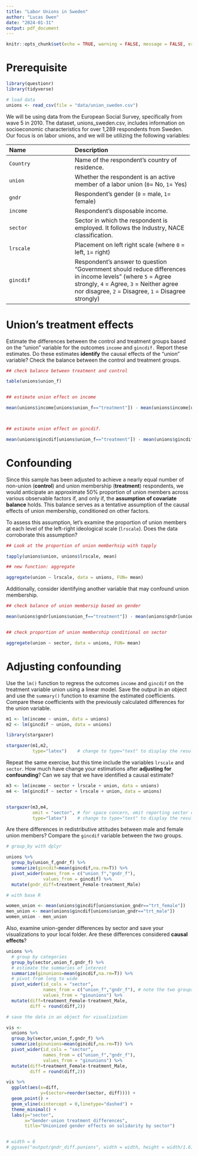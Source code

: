 ```yaml
---
title: "Labor Unions in Sweden"
author: "Lucas Owen"
date: "2024-01-31"
output: pdf_document
---
```


```r
knitr::opts_chunk$set(echo = TRUE, warning = FALSE, message = FALSE, error = FALSE)
```

# Prerequisite
```r
library(questionr)
library(tidyverse)

# load data
unions <- read_csv(file = "data/union_sweden.csv")
```


We will be using data from the European Social Survey, specifically from wave 5 in 2010. The dataset, unions_sweden.csv, includes information on socioeconomic characteristics for over 1,289 respondents from Sweden. Our focus is on labor unions, and we will be utilizing the following variables:

 -------------------------------- ----------------------------------------------------------
 Name                             Description
 -------------------------------- ----------------------------------------------------------
 `Country`                         Name of the respondent's country of residence.
 
 `union`                           Whether the respondent is an active member of a labor union (`0`= No, `1`= Yes)
 
 `gndr`                           Respondent's gender (`0` = male, `1`= female)
 
 `income`                         Respondent's disposable income.
 
 `sector`                         Sector in which the respondent is employed. It follows the Industry, NACE classification.
 
 `lrscale`                        Placement on left right scale (where `0` = left, `1`= right)
 
 `gincdif`                        Respondent's answer to question "Government should reduce differences in income levels" (where `5` = Agree strongly, `4` = Agree, `3` = Neither agree nor disagree, `2` = Disagree, `1` = Disagree strongly)
 
 -------------------------------------------------------------------------------------------
 

# Union's treatment effects

Estimate the differences between the control and treatment groups based on the "union" variable for the outcomes `income` and `gincdif.` Report these estimates. Do these estimates **identify** the causal effects of the "union" variable? Check the balance between the control and treatment groups.


```r

## check balance between treatment and control

table(unions$union_f)


## estimate union effect on income

mean(unions$income[unions$union_f=="treatment"]) - mean(unions$income[unions$union_f=="control"])



## estimate union effect on gincdif.

mean(unions$gincdif[unions$union_f=="treatment"]) - mean(unions$gincdif[unions$union_f=="control"])

```


# Confounding

Since this sample has been adjusted to achieve a nearly equal number of non-union (**control**) and union membership (**treatment**) respondents, we would anticipate an approximate 50% proportion of union members across various observable factors if, and only if, the **assumption of covariate balance** holds. This balance serves as a tentative assumption of the causal effects of union membership, conditioned on other factors. 

To assess this assumption, let's examine the proportion of union members at each level of the left-right ideological scale (`lrscale`). Does the data corroborate this assumption?

```r

## Look at the proportion of union memberhsip with tapply

tapply(unions$union, unions$lrscale, mean)

## new function: aggregate

aggregate(union ~ lrscale, data = unions, FUN= mean)

```

Additionally, consider identifying another variable that may confound union membership.

```r

## check balance of union membersip based on gender

mean(unions$gndr[unions$union_f=="treatment"]) - mean(unions$gndr[unions$union_f=="control"])


## check proportion of union membership conditional on sector

aggregate(union ~ sector, data = unions, FUN= mean)

```


# Adjusting confounding

Use the `lm()` function to regress the outcomes `income` and `gincdif` on the treatment variable union using a linear model. Save the output in an object and use the `summary()` function to examine the estimated coefficients. Compare these coefficients with the previously calculated differences for the union variable.

```r

m1 <- lm(income ~ union, data = unions)
m2 <- lm(gincdif ~ union, data = unions)

library(stargazer)

stargazer(m1,m2,
          type="latex")    # change to type="text" to display the results in the console


```

Repeat the same exercise, but this time include the variables `lrscale` and `sector`. How much have change your estimations after **adjusting for confounding**? Can we say that we have identified a causal estimate?


```r

m3 <- lm(income ~ sector + lrscale + union, data = unions)
m4 <- lm(gincdif ~ sector + lrscale + union, data = unions)


stargazer(m3,m4,
          omit = "sector", # for space concern, omit reporting sector coefficients.
          type="latex")    # change to type="text" to display the results in the console


```


Are there differences in redistributive attitudes between male and female union members? Compare the `gincdif` variable between the two groups.

```r

# group_by with dplyr

unions %>% 
  group_by(union_f,gndr_f) %>% 
  summarize(gincdif=mean(gincdif,na.rm=T)) %>% 
  pivot_wider(names_from = c("union_f","gndr_f"),
              values_from = gincdif) %>% 
  mutate(gndr_diff=treatment_Female-treatment_Male)

# with base R

women_union <- mean(unions$gincdif[unions$union_gndr=="trt_female"])
men_union <- mean(unions$gincdif[unions$union_gndr=="trt_male"])
women_union - men_union


```

Also, examine union-gender differences by sector and save your visualizations to your local folder. Are these differences considered **causal effects**?

```r


unions %>% 
  # group by categories
  group_by(sector,union_f,gndr_f) %>% 
  # estimate the summaries of interest
  summarize(ginunions=mean(gincdif,na.rm=T)) %>%
  # pivot from long to wide
  pivot_wider(id_cols = "sector",
              names_from = c("union_f","gndr_f"), # note the two groups
              values_from = "ginunions") %>% 
  mutate(diff=treatment_Female-treatment_Male,
         diff = round(diff,2))

# save the data in an object for visualization  

vis <-
  unions %>% 
  group_by(sector,union_f,gndr_f) %>% 
  summarize(ginunions=mean(gincdif,na.rm=T)) %>%
  pivot_wider(id_cols = "sector",
              names_from = c("union_f","gndr_f"),
              values_from = "ginunions") %>% 
  mutate(diff=treatment_Female-treatment_Male,
         diff = round(diff,2))

vis %>% 
  ggplot(aes(x=diff,
             y=(sector=reorder(sector, diff)))) +
  geom_point() +
  geom_vline(xintercept = 0,linetype="dashed") +
  theme_minimal() +
  labs(y="sector",
       x="Gender-union treatment differences",
       title="Unionized gender effects on solidarity by sector")


# width = 6
# ggsave("output/gndr_diff.punions", width = width, height = width/1.618)


```

